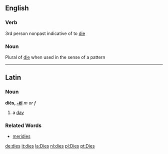 ==English==
===Verb===
3rd person nonpast indicative of to [[die]]

===Noun===
Plural of [[die]] when used in the sense of a pattern

----
==Latin==
===Noun===
'''diēs, [[Wiktionary Appendix:Latin fifth declension|-ēī]]''' ''m or f''

#a [[day]]
===Related Words===
*[[meridies]]

[[de:dies]]
[[it:dies]]
[[la:Dies]]
[[nl:dies]]
[[pl:Dies]]
[[pt:Dies]]